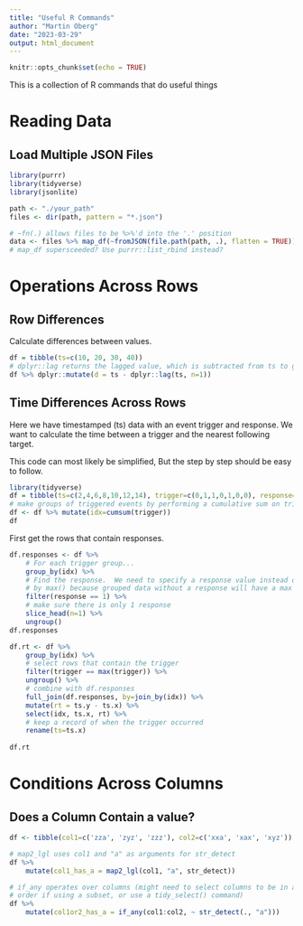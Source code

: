 ```yaml
---
title: "Useful R Commands"
author: "Martin Oberg"
date: "2023-03-29"
output: html_document
---
```


```r
knitr::opts_chunk$set(echo = TRUE)
```

This is a collection of R commands that do useful things

# Reading Data

## Load Multiple JSON Files
```r
library(purrr)
library(tidyverse)
library(jsonlite)

path <- "./your_path"
files <- dir(path, pattern = "*.json")

# ~fn(.) allows files to be %>%'d into the '.' position
data <- files %>% map_df(~fromJSON(file.path(path, .), flatten = TRUE))
# map_df supersceeded? Use purrr::list_rbind instead?
```



# Operations Across Rows

## Row Differences

Calculate differences between values.
```r
df = tibble(ts=c(10, 20, 30, 40))
# dplyr::lag returns the lagged value, which is subtracted from ts to get the difference
df %>% dplyr::mutate(d = ts - dplyr::lag(ts, n=1))
```


## Time Differences Across Rows

Here we have timestamped (ts) data with an event trigger and response.
We want to calculate the time between a trigger and the nearest following target.

This code can most likely be simplified, But the step by step should be easy to follow.
```r
library(tidyverse)
df = tibble(ts=c(2,4,6,8,10,12,14), trigger=c(0,1,1,0,1,0,0), response=c(0,0,1,0,0,1,1))
# make groups of triggered events by performing a cumulative sum on trigger
df <- df %>% mutate(idx=cumsum(trigger))
df
```
First get the rows that contain responses.
```r
df.responses <- df %>% 
    # For each trigger group...
    group_by(idx) %>% 
    # Find the response.  We need to specify a response value instead of filtering
    # by max() because grouped data without a response will have a max of 0
    filter(response == 1) %>% 
    # make sure there is only 1 response
    slice_head(n=1) %>% 
    ungroup()
df.responses
```

```r
df.rt <- df %>% 
    group_by(idx) %>% 
    # select rows that contain the trigger
    filter(trigger == max(trigger)) %>% 
    ungroup() %>% 
    # combine with df.responses
    full_join(df.responses, by=join_by(idx)) %>% 
    mutate(rt = ts.y - ts.x) %>% 
    select(idx, ts.x, rt) %>% 
    # keep a record of when the trigger occurred
    rename(ts=ts.x)
  
df.rt
```

# Conditions Across Columns

## Does a Column Contain a value?

```r
df <- tibble(col1=c('zza', 'zyz', 'zzz'), col2=c('xxa', 'xax', 'xyz'))

# map2_lgl uses col1 and "a" as arguments for str_detect
df %>%
    mutate(col1_has_a = map2_lgl(col1, "a", str_detect))

# if_any operates over columns (might need to select columns to be in a particular
# order if using a subset, or use a tidy_select() command)
df %>%
    mutate(col1or2_has_a = if_any(col1:col2, ~ str_detect(., "a")))
```
